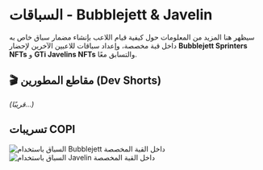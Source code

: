 #  السباقات - Bubblejett & Javelin  

سيظهر هنا المزيد من المعلومات حول كيفية قيام اللاعب بإنشاء مضمار سباق خاص به داخل قبة مخصصة، وإعداد سباقات للاعبين الآخرين لإحضار **Bubblejett Sprinters NFTs** و **GTi Javelins NFTs** والتسابق معًا.  



## 🎬 مقاطع المطورين (Dev Shorts)  

*(قريبًا…)*  



##  تسريبات COPI  

<div className="img-center">
  <img src="/images/custom-domes/racing-bubblejett.avif" alt="السباق باستخدام Bubblejett داخل القبة المخصصة" />
</div>  

<div className="img-center">
  <img src="/images/custom-domes/racing-javelin.avif" alt="السباق باستخدام Javelin داخل القبة المخصصة" />
</div>  
